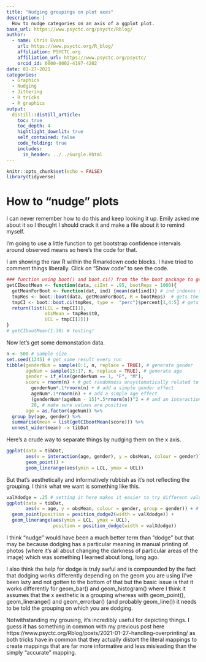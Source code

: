 ```yaml
---
title: "Nudging groupings on plot axes"
description: |
  How to nudge categories on an axis of a ggplot plot.
base_url: https://www.psyctc.org/psyctc/Rblog/
author:
  - name: Chris Evans
    url: https://www.psyctc.org/R_blog/
    affiliation: PSYCTC.org
    affiliation_url: https://www.psyctc.org/psyctc/
    orcid_id: 0000-0002-4197-4202
date: 01-27-2021
categories:
  - Graphics
  - Nudging
  - Jittering
  - R tricks
  - R graphics
output:
  distill::distill_article:
    toc: true
    toc_depth: 4
    hightlight_downlit: true
    self_contained: false
    code_folding: true
    includes: 
      in_header: ../../Gurgle.Rhtml
---
```



```r
knitr::opts_chunk$set(echo = FALSE)
library(tidyverse)
```

# How to "nudge" plots

I can never remember how to do this and keep looking it up.  Emily asked me about it so I thought I should crack it and make a file about it to remind myself.

I'm going to use a little function to get bootstrap confidence intervals around observed means so here's the code for that.

<aside>
I am showing the raw R within the Rmarkdown code blocks.  I have tried to comment things liberally.  Click on "Show code" to see the code.
</aside>
```r
### function using boot() and boot.ci() from the the boot package to get bootstrap CIs around observed means
getCIbootMean <- function(data, ciInt = .95, bootReps = 1000){
  getMeanForBoot <- function(dat, ind) {mean(dat[ind])} # ind indexes the particular bootstrap sample of vector dat
  tmpRes <- boot::boot(data, getMeanForBoot, R = bootReps)  # gets the boostrap results
  tmpCI <- boot::boot.ci(tmpRes, type =  "perc")$percent[1,4:5] # gets the percentile method CI
  return(list(LCL = tmpCI[1],
              obsMean = tmpRes$t0,
              UCL = tmpCI[2]))
}
# getCIbootMean(1:30) # testing!

```

Now let's get some demonstation data.

```r
n <- 500 # sample size
set.seed(1245) # get same result every run
tibble(genderNum = sample(0:1, n, replace = TRUE), # generate gender
       ageNum = sample(13:17, n, replace = TRUE), # generate age
       gender = if_else(genderNum == 1, "F", "M"),
       score = rnorm(n) + # get randomness unsystematically related to gender or age
         genderNum*.1*rnorm(n) + # add a simple gender effect
         ageNum*.1*rnorm(n) + # add a simple age effect
         (genderNum*(ageNum - 15)*.5*rnorm(n))^2 + # and an interaction
         20, # make sure values are positive
       age = as.factor(ageNum)) %>%
  group_by(age, gender) %>%
  summarise(mean = list(getCIbootMean(score))) %>%
  unnest_wider(mean) -> tibDat
```

Here's a crude way to separate things by nudging them on the x axis.

```r
ggplot(data = tibDat,
       aes(x = interaction(age, gender), y = obsMean, colour = gender)) +
       geom_point() +
       geom_linerange(aes(ymin = LCL, ymax = UCL))
```

But that's aesthetically and informatively rubbish as it's not reflecting the grouping.  I think what we want is something like this.

```r
valXdodge = .25 # setting it here makes it easier to try different values when you have multiple geoms you want to dodge
ggplot(data = tibDat,
       aes(x = age, y = obsMean, colour = gender, group = gender)) + # key thing is that dodging is by the grouping
  geom_point(position = position_dodge2(width = valXdodge)) +
  geom_linerange(aes(ymin = LCL, ymax = UCL),
                 position = position_dodge(width = valXdodge)) 
```

I think "nudge" would have been a much better term than "dodge" but that may be because dodging has a particular meaning in manual printing of photos (where it's all about changing the darkness of particular areas of the image) which was something I learned about long, long ago.  

I also think the help for dodge is truly awful and is compounded by the fact that dodging works differently depending on the geom you are using (I've been lazy and not gotten to the bottom of that but the basic issue is that it works differently for geom_bar() and geom_histogram() where I think it assumes that the x aesthetic is a grouping whereas with geom_point(), geom_linerange() and geom_errorbar() (and probably geom_line()) it needs to be told the grouping on which you are dodging.

Notwithstanding my grousing, it's incredibly useful for depicting things.  I guess it has something in common with my previous post here https://www.psyctc.org/Rblog/posts/2021-01-27-handling-overprinting/ as both tricks have in common that they actually distort the literal mappings to create mappings that are far more informative and less misleading than the simply "accurate" mapping.